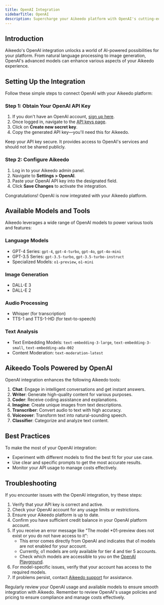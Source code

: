 ```yaml
---
title: OpenAI Integration
sidebarTitle: OpenAI
description: Supercharge your Aikeedo platform with OpenAI's cutting-edge AI capabilities. This guide walks you through setting up and leveraging OpenAI's powerful models for content creation, coding assistance, image generation, and more.
---
```


## Introduction

Aikeedo's OpenAI integration unlocks a world of AI-powered possibilities for your platform. From natural language processing to image generation, OpenAI's advanced models can enhance various aspects of your Aikeedo experience.

## Setting Up the Integration

Follow these simple steps to connect OpenAI with your Aikeedo platform:

### Step 1: Obtain Your OpenAI API Key

1. If you don't have an OpenAI account, [sign up here](https://platform.openai.com/signup).
2. Once logged in, navigate to the [API keys page](https://platform.openai.com/account/api-keys).
3. Click on **Create new secret key**.
4. Copy the generated API key—you'll need this for Aikeedo.

<Note>
  Keep your API key secure. It provides access to OpenAI's services and should not be shared publicly.
</Note>

### Step 2: Configure Aikeedo

1. Log in to your Aikeedo admin panel.
2. Navigate to **Settings > OpenAI**.
3. Paste your OpenAI API key into the designated field.
4. Click **Save Changes** to activate the integration.

<Check>
  Congratulations! OpenAI is now integrated with your Aikeedo platform.
</Check>

## Available Models and Tools

Aikeedo leverages a wide range of OpenAI models to power various tools and features:

### Language Models
- GPT-4 Series: `gpt-4`, `gpt-4-turbo`, `gpt-4o`, `gpt-4o-mini`
- GPT-3.5 Series: `gpt-3.5-turbo`, `gpt-3.5-turbo-instruct`
- Specialized Models: `o1-preview`, `o1-mini`

### Image Generation
- DALL-E 3
- DALL-E 2

### Audio Processing
- Whisper (for transcription)
- TTS-1 and TTS-1-HD (for text-to-speech)

### Text Analysis
- Text Embedding Models: `text-embedding-3-large`, `text-embedding-3-small`, `text-embedding-ada-002`
- Content Moderation: `text-moderation-latest`

## Aikeedo Tools Powered by OpenAI

OpenAI integration enhances the following Aikeedo tools:

1. **Chat**: Engage in intelligent conversations and get instant answers.
2. **Writer**: Generate high-quality content for various purposes.
3. **Coder**: Receive coding assistance and explanations.
4. **Imagine**: Create unique images from text descriptions.
5. **Transcriber**: Convert audio to text with high accuracy.
6. **Voiceover**: Transform text into natural-sounding speech.
7. **Classifier**: Categorize and analyze text content.

## Best Practices

To make the most of your OpenAI integration:

- Experiment with different models to find the best fit for your use case.
- Use clear and specific prompts to get the most accurate results.
- Monitor your API usage to manage costs effectively.

## Troubleshooting

If you encounter issues with the OpenAI integration, try these steps:

1. Verify that your API key is correct and active.
2. Check your OpenAI account for any usage limits or restrictions.
3. Ensure your Aikeedo platform is up to date.
4. Confirm you have sufficient credit balance in your OpenAI platform account.
5. If you receive an error message like "The model *01-preview does not exist or you do not have access to it":
   - This error comes directly from OpenAI and indicates that o1 models are not enabled for your account.
   - Currently, o1 models are only available for tier 4 and tier 5 accounts.
   - Check which models are accessible to you on the [OpenAI Playground](https://platform.openai.com/playground).
6. For model-specific issues, verify that your account has access to the required models.
7. If problems persist, contact [Aikeedo support](mailto:support@aikeedo.com) for assistance.

<Tip>
  Regularly review your OpenAI usage and available models to ensure smooth integration with Aikeedo.
</Tip>

<Note>
  Remember to review OpenAI's usage policies and pricing to ensure compliance and manage costs effectively.
</Note>
